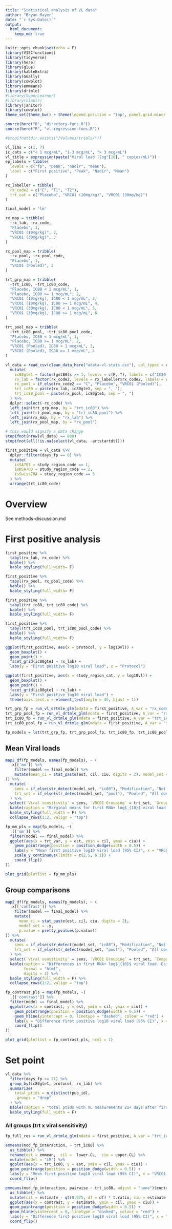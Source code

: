 ```yaml
---
title: "Statistical analysis of VL data"
author: "Bryan Mayer"
date: "`r Sys.Date()`"
output: 
  html_document:
    keep_md: true
---
```


```r
knitr::opts_chunk$set(echo = F)
library(VISCfunctions)
library(tidyverse)
library(here)
library(glue)
library(kableExtra)
library(GGally)
library(cowplot)
library(emmeans)
library(drtmle)
#library(SuperLearner)
#library(nloptr)
library(janitor)
library(cowplot)
theme_set(theme_bw() + theme(legend.position = "top", panel.grid.minor = element_blank()))

source(here("R", "directory-funs.R"))
source(here("R", "vl-regression-funs.R"))

#stopifnot(dir.exists("/Volumes/trials/"))

vl_lims = c(1, 7)
ic_cats = c("< 1 mcg/mL", "1-3 mcg/mL", "> 3 mcg/mL")
vl_title = expression(paste("Viral load (log"[10], " copies/mL)"))
ep_labels = tibble(
  levels = c("fp", "peak", "nadir", "mean"),
  label = c("First positive", "Peak", "Nadir", "Mean")
)

rx_labeller = tibble(
  rx_code2 = c("C", "T1", "T2"),
  trt_cat = c("Placebo", "VRC01 (10mg/kg)", "VRC01 (30mg/kg)")
)

final_model = 'lm'

```


```r

rx_map = tribble(
  ~rx_lab, ~rx_code,
  "Placebo", 1,
  "VRC01 (10mg/kg)", 2,
  "VRC01 (30mg/kg)", 3
)

rx_pool_map = tribble(
  ~rx_pool, ~rx_pool_code,
  "Placebo", 1,
  "VRC01 (Pooled)", 2
)

trt_grp_map = tribble(
  ~trt_ic80, ~trt_ic80_code,
  "Placebo, IC80 < 1 mcg/mL", 1,
  "Placebo, IC80 >= 1 mcg/mL", 2,
  "VRC01 (10mg/kg), IC80 < 1 mcg/mL", 3,
  "VRC01 (10mg/kg), IC80 >= 1 mcg/mL", 4,
  "VRC01 (30mg/kg), IC80 < 1 mcg/mL", 5,
  "VRC01 (30mg/kg), IC80 >= 1 mcg/mL", 6
)

trt_pool_map = tribble(
  ~trt_ic80_pool, ~trt_ic80_pool_code,
  "Placebo, IC80 < 1 mcg/mL", 1,
  "Placebo, IC80 >= 1 mcg/mL", 2,
  "VRC01 (Pooled), IC80 < 1 mcg/mL", 3,
  "VRC01 (Pooled), IC80 >= 1 mcg/mL", 4
)

vl_data = read_csv(clean_data_here("adata-vl-stats.csv"), col_types = cols()) %>%
  mutate(
    ic80gte1 = factor(gmt80ls >= 1, levels = c(F, T), labels = c("IC80 < 1 mcg/mL", "IC80 >= 1 mcg/mL")),
    rx_lab = factor(rx_code2, levels = rx_labeller$rx_code2, labels = rx_labeller$trt_cat),
    rx_pool = if_else(rx_code2 == "C", "Placebo", "VRC01 (Pooled)"),
    trt_ic80 = paste(rx_lab, ic80gte1, sep = ", "),
    trt_ic80_pool = paste(rx_pool, ic80gte1, sep = ", ")
  ) %>%
  dplyr::select(-rx_code) %>%
  left_join(trt_grp_map, by = "trt_ic80") %>%
  left_join(trt_pool_map, by = "trt_ic80_pool") %>%
  left_join(rx_map, by = "rx_lab") %>%
  left_join(rx_pool_map, by = "rx_pool")  

# this would signify a data change
stopifnot(nrow(vl_data) == 880)
stopifnot(all(!is.na(select(vl_data, -artstartdt))))

first_positive = vl_data %>% 
  dplyr::filter(days_fp == 0) %>%
  mutate(
    isSA703 = study_region_code == 1,
    isNSA703 = study_region_code == 2,
    isSwiss704 = study_region_code == 3
  ) %>%
  arrange(trt_ic80_code)

```

# Overview

See methods-discussion.md

# First positive analysis

```r

first_positive %>%
  tabyl(rx_lab, rx_code) %>%
  kable() %>%
  kable_styling(full_width= F)

first_positive %>%
  tabyl(rx_pool, rx_pool_code) %>%
  kable() %>%
  kable_styling(full_width= F)

first_positive %>%
  tabyl(trt_ic80, trt_ic80_code) %>%
  kable() %>%
  kable_styling(full_width= F)

first_positive %>%
  tabyl(trt_ic80_pool, trt_ic80_pool_code) %>%
  kable() %>%
  kable_styling(full_width= F)

```

```r

ggplot(first_positive, aes(x = protocol, y = log10vl)) +
  geom_boxplot() +
  geom_point() +
  facet_grid(ic80gte1 ~ rx_lab) +
  labs(y = "First positive log10 viral load", x = "Protocol")

```


```r

ggplot(first_positive, aes(x = study_region_cat, y = log10vl)) +
  geom_boxplot() +
  geom_point() +
  facet_grid(ic80gte1 ~ rx_lab) +
  labs(y = "First positive log10 viral load") +
  theme(axis.text.x = element_text(angle = 45, hjust = 1))

```


```r
trt_grp_fp = run_vl_drtmle_glm(mdata = first_positive, A_var = "rx_code", trt_map = rx_map, run_lm = T)
trt_grp_pool_fp = run_vl_drtmle_glm(mdata = first_positive, A_var = "rx_pool_code", trt_map = rx_pool_map, run_lm = T)
trt_ic80_fp = run_vl_drtmle_glm(mdata = first_positive, A_var = "trt_ic80_code", trt_map = trt_grp_map, run_lm = T)
trt_ic80_pool_fp = run_vl_drtmle_glm(mdata = first_positive, A_var = "trt_ic80_pool_code", trt_map = trt_pool_map, run_lm = T)

fp_models = lst(trt_grp_fp, trt_grp_pool_fp, trt_ic80_fp, trt_ic80_pool_fp)
```


## Mean Viral loads

```r

map2_df(fp_models, names(fp_models), ~ (
  .x[['mm']] %>%
    filter(model == final_model) %>%
    mutate(mean_ci = stat_paste(est, cil, ciu, digits = 2), model_set = .y) 
)) %>% 
  mutate(
    sens = if_else(str_detect(model_set, "ic80"), "Modification", "Not included"),
    trt_set = if_else(str_detect(model_set, "pool"), "Pooled", "All doses")
  ) %>%
  select(`Viral sensitivity` = sens, `VRC01 Grouping` = trt_set, `Group` = trt_var, `Mean (95pct CI)` = mean_ci) %>%
  kable(caption = "Marginal means for first RNA+ log$_{10}$ viral load. Esimates adjusted for protocol/region.", format = "html") %>%
  kable_styling(full_width = F) %>%
  collapse_rows(1:2, valign = "top")

```

```r

fp_mm_pls = map(fp_models, ~(
  .[['mm']] %>%
  filter(model == final_model) %>%
  ggplot(aes(x = trt_var, y = est, ymin = cil, ymax = ciu)) +
    geom_pointrange(position = position_dodge(width = 0.5)) +
    labs(y = "Mean first positive log10 viral load (95% CI)", x = "VRC01 Groups") +
    scale_y_continuous(limits = c(2.5, 6.1)) +
    coord_flip()
))

plot_grid(plotlist = fp_mm_pls)

```

## Group comparisons

```r

map2_df(fp_models, names(fp_models), ~ (
  .x[['contrast']] %>%
    filter(model == final_model) %>%
    mutate(
      mean_ci = stat_paste(est, cil, ciu, digits = 2), 
      model_set = .y,
      p.value = pretty_pvalues(p.value)) 
)) %>% 
  mutate(
    sens = if_else(str_detect(model_set, "ic80"), "Modification", "Not included"),
    trt_set = if_else(str_detect(model_set, "pool"), "Pooled", "All doses")
  ) %>%
  select(`Viral sensitivity` = sens, `VRC01 Grouping` = trt_set, `Comparison` = contrast, `Mean Diff. (95pct CI)` = mean_ci, `p-value` = p.value) %>%
  kable(caption = "Differences in first RNA+ log$_{10}$ viral load. Esimates adjusted for protocol/region.", 
        format = "html",
        digits = 3) %>%
  kable_styling(full_width = F) %>%
  collapse_rows(1:2, valign = "top")

```

```r

fp_contrast_pls = map(fp_models, ~(
  .[['contrast']] %>%
  filter(model == final_model) %>%
  ggplot(aes(x = contrast, y = est, ymin = cil, ymax = ciu)) +
    geom_pointrange(position = position_dodge(width = 0.5)) +
    geom_hline(yintercept = 0, linetype = "dashed", colour = "red") +
    labs(y = "Difference first positive log10 viral load (95% CI)", x = "") +
    coord_flip()
))

plot_grid(plotlist = fp_contrast_pls, ncol = 1)

```


# Set point

```r

vl_data %>%
  filter(days_fp >= 21) %>%
  group_by(ic80gte1, protocol, rx_lab) %>%
  summarize(
    total_ptids = n_distinct(pub_id),
    .groups = "drop"
  ) %>%
  kable(caption = "total ptids with VL measurements 21+ days after first RNA+") %>%
  kable_styling(full_width = F)


```

### All groups (trt x viral sensitivity)

```r

fp_full_res = run_vl_drtmle_glm(mdata = first_positive, A_var = "trt_ic80_code", trt_map = trt_grp_map)

emmeans(mod_fp_interaction, ~ trt_ic80) %>%
  as_tibble() %>%
  rename(est = emmean,  cil =  lower.CL,  ciu = upper.CL) %>%
  mutate(model = "LM") %>%
  ggplot(aes(x = trt_ic80, y = est, ymin = cil, ymax = ciu)) +
  geom_pointrange(position = position_dodge(width = 0.5)) +
  labs(y = "Mean first positive log10 viral load (95% CI)", x = "VRC01 Groups") +
  coord_flip()

emmeans(mod_fp_interaction, pairwise ~ trt_ic80, adjust = "none")$contrasts %>%
  as_tibble() %>%
  mutate(cil = estimate - qt(0.975, df = df) * t.ratio, ciu = estimate + qt(0.975, df = df) * t.ratio) %>%
  ggplot(aes(x = contrast, y = estimate, ymin = cil, ymax = ciu)) +
  geom_pointrange(position = position_dodge(width = 0.5)) +
  geom_hline(yintercept = 0, linetype = "dashed", colour = "red") +
  labs(y = "Difference first positive log10 viral load (95% CI)", x = "") +
  coord_flip()

```
